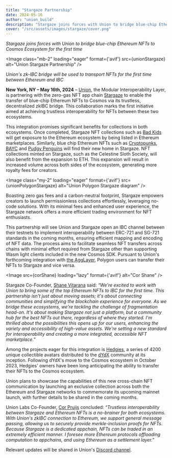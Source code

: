 ```yaml
---
title: "Stargaze Partnership"
date: 2024-05-16
author: "union_build"
description: "Stargaze joins forces with Union to bridge blue-chip Ethereum NFTs to Cosmos Ecosystem for the first time"
cover: "/src/assets/images/stargaze/cover.png"
---
```



_Stargaze joins forces with Union to bridge blue-chip Ethereum NFTs to Cosmos Ecosystem for the first time_

<Image
  class="mb-2"
  loading="eager"
  format={'avif'}
  src={unionStargaze}
  alt="Union Stargaze Partnership"
/>

_Union's zk-IBC bridge will be used to transport NFTs for the first time between Ethereum and IBC_

**New York, NY – May 16th, 2024** – [Union](https://union.build),
the Modular Interoperability Layer, is partnering with the zero-gas NFT app chain [Stargaze](https://www.stargaze.zone) 
to enable the transfer of blue-chip Ethereum NFTs to Cosmos via its trustless, decentralized zkIBC bridge. 
This collaboration marks the first initiative aimed at achieving trustless interoperability for NFTs between these two ecosystems.

This integration promises significant benefits for collections in both ecosystems.
Once completed, Stargaze NFT collections such as [Bad Kids](https://www.stargaze.zone/m/stars19jq6mj84cnt9p7sagjxqf8hxtczwc8wlpuwe4sh62w45aheseues57n420/tokens) will get exposure to the Ethereum ecosystem
by being listed in Ethereum marketplaces. Similarly, blue chip Ethereum NFTs such as [Cryptopunks](https://www.larvalabs.com/cryptopunks),
[BAYC](https://boredapeyachtclub.com) and [Pudgy Penguins](https://pudgypenguins.com) will find their new home in Stargaze. NFT collections minted on Stargaze,
such as the Celestine Sloth Society, will also benefit from the expansion to ETH.
This expansion will result in increased volume across both sides of the ecosystem,
generating more royalty fees for creators. 

<Image
  class="my-2"
  loading="eager"
  format={'avif'}
  src={unionPolygonStargaze}
  alt="Union Polygon Stargaze diagram"
/>

Boasting zero gas fees and a carbon-neutral footprint,
Stargaze empowers creators to launch permissionless collections effortlessly,
leveraging no-code solutions. With its minimal fees and enhanced user experience,
the Stargaze network offers a more efficient trading environment for NFT enthusiasts.

This partnership will see Union and Stargaze open an IBC channel between their testnets
to implement interoperability between ERC-721 and SG-721 standards in the coming months,
ensuring efficient mapping and encoding of NFT data.
The process aims to facilitate seamless NFT transfers across chains with minimal effort required
from Stargaze other than supporting Wasm light clients included in the new Cosmos SDK.
Pursuant to Union's forthcoming integration with [the AggLayer](https://union.build/blog/polygon-integration),
Polygon users can transfer their NFTs to Stargaze and vice versa.

<Image
  src={corShane}
  loading="lazy"
  format={'avif'}
  alt="Cor Shane"
/>

Stargaze Co-Founder, [Shane Vitarana](https://shanev.me) said: _“We're excited to work with Union to bring some of the top Ethereum NFTs 
to IBC for the first time. This partnership isn't just about moving assets; 
it's about connecting communities and simplifying the blockchain experience for everyone.
As we bridge these ecosystems, we're tackling the challenge of fragmentation head-on.
It's about making Stargaze not just a platform, but a community hub for the best NFTs out there,
regardless of where they started. I'm thrilled about the possibilities this opens up for our users,
enhancing the variety and accessibility of high-value assets.
We're setting a new standard for interoperability and creating a more integrated, accessible NFT marketplace.”_

Among the projects eager for this integration is [Hedgies](https://hedgies.wtf), a series of 4200 unique collectible avatars
distributed to the [dYdX](https://dydx.exchange) community at its inception. Following dYdX's move to the Cosmos ecosystem in October 2023,
Hedgies' owners have been long anticipating the ability to transfer their NFTs to the Cosmos ecosystem. 

Union plans to showcase the capabilities of this new cross-chain NFT communication by launching an exclusive collection
across both the Ethereum and Stargaze networks to commemorate its upcoming mainnet launch,
with further details to be shared in the coming months.

Union Labs Co-Founder, [Cor Pruijs](https://nl.linkedin.com/in/corpruijs) concluded: _“Trustless interoperability between Stargaze and Ethereum NFTs is a no-brainer 
for both ecosystems. With Union's zkIBC connection to Ethereum, we support general message passing, 
allowing us to securely provide merkle-inclusion proofs for NFTs. Because Stargaze is a dedicated appchain,
NFTs can be traded in an extremely efficient manner. I foresee more Ethereum protocols offloading computation to appchains,
and using Ethereum as a settlement layer.”_

Relevant updates will be shared in Union's [Discord channel](https://discord.com/invite/union-build).
